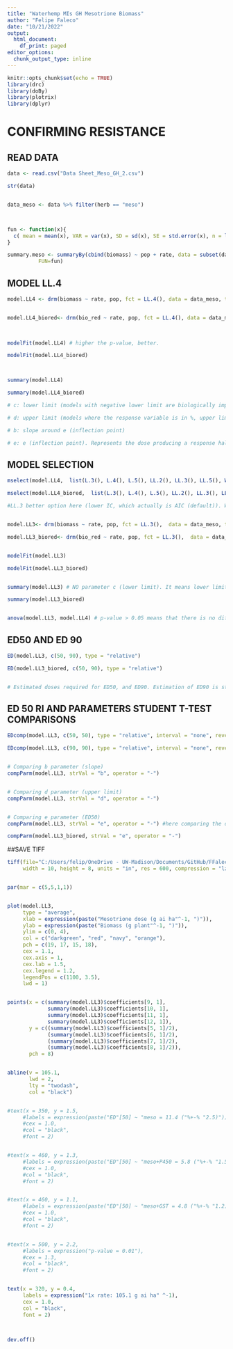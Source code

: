 ```yaml
---
title: "Waterhemp MIs GH Mesotrione Biomass"
author: "Felipe Faleco"
date: "10/21/2022"
output:
  html_document:
    df_print: paged
editor_options: 
  chunk_output_type: inline
---
```


```r

knitr::opts_chunk$set(echo = TRUE)
library(drc)
library(doBy)
library(plotrix)
library(dplyr)

```


# CONFIRMING RESISTANCE


## READ DATA

```r

data <- read.csv("Data Sheet_Meso_GH_2.csv")

str(data)


data_meso <- data %>% filter(herb == "meso")



fun <- function(x){
  c( mean = mean(x), VAR = var(x), SD = sd(x), SE = std.error(x), n = length(x))
}

summary.meso <- summaryBy(cbind(biomass) ~ pop + rate, data = subset(data_meso),
          FUN=fun)


```



## MODEL LL.4

```r

model.LL4 <- drm(biomass ~ rate, pop, fct = LL.4(), data = data_meso, type = "continuous")


model.LL4_biored<- drm(bio_red ~ rate, pop, fct = LL.4(), data = data_meso, type = "continuous")


                
modelFit(model.LL4) # higher the p-value, better.

modelFit(model.LL4_biored)



summary(model.LL4) 

summary(model.LL4_biored) 

# c: lower limit (models with negative lower limit are biologically impossible. E.g., negative biomass, negative % biomass reduction, or negative % control)

# d: upper limit (models where the response variable is in %, upper limit bigger than 100% are biologically impossible. E.g., % biomass reduction, % control)

# b: slope around e (inflection point)

# e: e (inflection point). Represents the dose producing a response halfway between the u and l parameters (ED50)

```



## MODEL SELECTION

```r

mselect(model.LL4,  list(L.3(), L.4(), L.5(), LL.2(), LL.3(), LL.5(), W1.3(), W1.4(), W2.4(), baro5()), linreg = T) 

mselect(model.LL4_biored,  list(L.3(), L.4(), L.5(), LL.2(), LL.3(), LL.5(), W1.3(), W1.4(), W2.4(), baro5()), linreg = T) 

#LL.3 better option here (lower IC, which actually is AIC (default)). W1.3 could also be used, but since it is a asymmetrical model, I would give preference to LL.3 In symmetrical models, the parameter e and relative ED50 are identical, that is, they both indicate the dose that reduces the response midway between the upper and lower limits. In asymmetrical models, however, the parameter e does not have the same meaning as in symmetrical models, even though it is still the location of the inflection point. For asymmetrical models, ED50 should be estimated as "absolute" and not relative.


model.LL3<- drm(biomass ~ rate, pop, fct = LL.3(),  data = data_meso, type = "continuous")

model.LL3_biored<- drm(bio_red ~ rate, pop, fct = LL.3(),  data = data_meso, type = "continuous")


modelFit(model.LL3)

modelFit(model.LL3_biored)


summary(model.LL3) # NO parameter c (lower limit). It means lower limit was set to zero.

summary(model.LL3_biored)


anova(model.LL3, model.LL4) # p-value > 0.05 means that there is no difference between models. Therefore, we can use model LL.3

```



## ED50 AND ED 90

```r

ED(model.LL3, c(50, 90), type = "relative") 

ED(model.LL3_biored, c(50, 90), type = "relative")


# Estimated doses required for ED50, and ED90. Estimation of ED90 is statistically less accurate and often subject to high variance. Therefore, is better to use ED50.

```


## ED 50 RI AND PARAMETERS STUDENT T-TEST COMPARISONS

```r

EDcomp(model.LL3, c(50, 50), type = "relative", interval = "none", reverse = F)

EDcomp(model.LL3, c(90, 90), type = "relative", interval = "none", reverse = F)


# Comparing b parameter (slope)
compParm(model.LL3, strVal = "b", operator = "-")


# Comparing d parameter (upper limit)
compParm(model.LL3, strVal = "d", operator = "-")


# Comparing e parameter (ED50)
compParm(model.LL3, strVal = "e", operator = "-") #here comparing the difference, and not the ratio like in the EDcomp

compParm(model.LL3_biored, strVal = "e", operator = "-")


```



##SAVE TIFF

```r

tiff(file="C:/Users/felip/OneDrive - UW-Madison/Documents/GitHub/FFaleco/PhD/PhD Projects/Waterhemp/Metabolism Inhibitors/GH - Copy/Mesotrione/Meso_DR_biomass.tiff",
     width = 10, height = 8, units = "in", res = 600, compression = "lzw")


par(mar = c(5,5,1,1))


plot(model.LL3,
     type = "average",
     xlab = expression(paste("Mesotrione dose (g ai ha"^-1, ")")),
     ylab = expression(paste("Biomass (g plant"^-1, ")")),
     ylim = c(0, 4),
     col = c("darkgreen", "red", "navy", "orange"),
     pch = c(19, 17, 15, 18),
     cex = 1.1,
     cex.axis = 1,
     cex.lab = 1.5,
     cex.legend = 1.2,
     legendPos = c(1100, 3.5),
     lwd = 1)


points(x = c(summary(model.LL3)$coefficients[9, 1], 
             summary(model.LL3)$coefficients[10, 1], 
             summary(model.LL3)$coefficients[11, 1], 
             summary(model.LL3)$coefficients[12, 1]),
       y = c((summary(model.LL3)$coefficients[5, 1]/2), 
             (summary(model.LL3)$coefficients[6, 1]/2), 
             (summary(model.LL3)$coefficients[7, 1]/2), 
             (summary(model.LL3)$coefficients[8, 1]/2)),
       pch = 8)


abline(v = 105.1, 
       lwd = 2, 
       lty = "twodash",
       col = "black")


#text(x = 350, y = 1.5, 
     #labels = expression(paste("ED"[50] ~ "meso = 11.4 ("%+-% "2.5)")),
     #cex = 1.0,
     #col = "black",
     #font = 2)


#text(x = 460, y = 1.3, 
     #labels = expression(paste("ED"[50] ~ "meso+P450 = 5.8 ("%+-% "1.5)*")),
     #cex = 1.0,
     #col = "black",
     #font = 2)


#text(x = 460, y = 1.1, 
     #labels = expression(paste("ED"[50] ~ "meso+GST = 4.8 ("%+-% "1.2)**")),
     #cex = 1.0,
     #col = "black",
     #font = 2)


#text(x = 500, y = 2.2, 
     #labels = expression("p-value = 0.01"),
     #cex = 1.3,
     #col = "black",
     #font = 2)


text(x = 320, y = 0.4, 
     labels = expression("1x rate: 105.1 g ai ha" ^-1),
     cex = 1.0,
     col = "black",
     font = 2)



dev.off()


```


